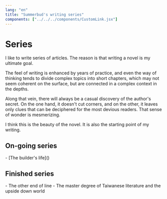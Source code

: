 ```yaml
---
lang: "en"
title: "Summerbud's writing series"
components: ["../../../components/CustomLink.jsx"]
---
```


# Series

I like to write series of articles. The reason is that writing a novel is my ultimate goal.

The feel of writing is enhanced by years of practice, and even the way of thinking tends to divide complex topics into short chapters, which may not seem coherent on the surface, but are connected in a complex context in the depths.

Along that vein, there will always be a casual discovery of the author's secret. On the one hand, it doesn't cut corners, and on the other, it leaves only clues that can be deciphered for the most devious readers. That sense of wonder is mesmerizing.

I think this is the beauty of the novel. It is also the starting point of my writing.

## On-going series

<CustomLink href="/the-builders-life">
  - [The builder's life]()
</CustomLink>

## Finished series

<CustomLink href="">
  - The other end of line
</CustomLink>

<CustomLink href="">
  - The master degree of Taiwanese literature and the upside down world
</CustomLink>